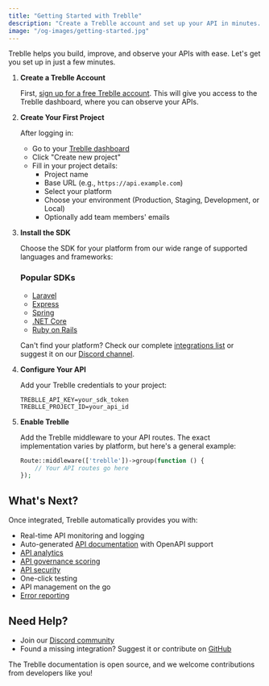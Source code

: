 ```yaml
---
title: "Getting Started with Treblle"
description: "Create a Treblle account and set up your API in minutes. Gain real-time insights, auto-generated docs, security scoring, and more. Start improving your APIs today!"
image: "/og-images/getting-started.jpg"
---
```



Treblle helps you build, improve, and observe your APIs with ease. Let's get you set up in just a few minutes.

<Steps>

1. **Create a Treblle Account**
   
   First, [sign up for a free Treblle account](https://identity.treblle.com/register). This will give you access to the Treblle dashboard, where you can observe your APIs.

2. **Create Your First Project**
   
   After logging in:
   - Go to your [Treblle dashboard](https://platform.treblle.com)
   - Click "Create new project"
   - Fill in your project details:
     - Project name
     - Base URL (e.g., `https://api.example.com`)
     - Select your platform
     - Choose your environment (Production, Staging, Development, or Local)
     - Optionally add team members' emails

3. **Install the SDK**
   
   Choose the SDK for your platform from our wide range of supported languages and frameworks:

   ### Popular SDKs
   - [Laravel](/integrations/php/laravel/)
   - [Express](/integrations/javascript/express/)
   - [Spring](/integrations/java/spring/)
   - [.NET Core](/integrations/net/net-core/)
   - [Ruby on Rails](/integrations/ruby/rails/)

   Can't find your platform? Check our complete [integrations list](/integrations/) or suggest it on our [Discord channel](https://discord.gg/NJWYYmMvuE).

4. **Configure Your API**

   Add your Treblle credentials to your project:
   ```env
   TREBLLE_API_KEY=your_sdk_token
   TREBLLE_PROJECT_ID=your_api_id
   ```

5. **Enable Treblle**

   Add the Treblle middleware to your API routes. The exact implementation varies by platform, but here's a general example:

   ```php
   Route::middleware(['treblle'])->group(function () {
       // Your API routes go here
   });
   ```

</Steps>

## What's Next?

Once integrated, Treblle automatically provides you with:

- Real-time API monitoring and logging
- Auto-generated [API documentation](/treblle/api-documentation/) with OpenAPI support
- [API analytics](/treblle/api-analytics/)
- [API governance scoring](/treblle/api-governance/)
- [API security](/treblle/api-security/)
- One-click testing
- API management on the go
- [Error reporting](/treblle/problems/)

## Need Help?

- Join our [Discord community](https://discord.gg/NJWYYmMvuE)
- Found a missing integration? Suggest it or contribute on [GitHub](https://github.com/Treblle)

The Treblle documentation is open source, and we welcome contributions from developers like you!